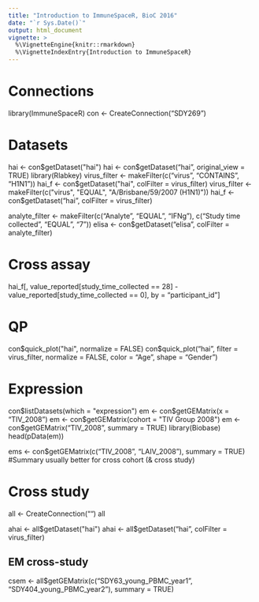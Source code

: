 ```yaml
---
title: "Introduction to ImmuneSpaceR, BioC 2016"
date: "`r Sys.Date()`"
output: html_document
vignette: >
  %\VignetteEngine{knitr::rmarkdown}
  %\VignetteIndexEntry{Introduction to ImmuneSpaceR}
---
```



# Connections
library(ImmuneSpaceR)
con <- CreateConnection("SDY269")

# Datasets
hai <- con$getDataset("hai")
hai <- con$getDataset("hai", original_view = TRUE)
library(Rlabkey)
virus_filter <- makeFilter(c("virus", "CONTAINS", "H1N1"))
hai_f <- con$getDataset("hai", colFilter = virus_filter)
virus_filter <- makeFilter(c("virus", "EQUAL", "A/Brisbane/59/2007 (H1N1)"))
hai_f <- con$getDataset("hai", colFilter = virus_filter)

analyte_filter <- makeFilter(c("Analyte", "EQUAL", "IFNg"), c("Study time collected", "EQUAL", "7"))
elisa <- con$getDataset("elisa", colFilter = analyte_filter)

# Cross assay
hai_f[, value_reported[study_time_collected == 28] - value_reported[study_time_collected == 0], by = "participant_id"]


# QP
con$quick_plot("hai", normalize = FALSE)
con$quick_plot("hai", filter = virus_filter, normalize = FALSE, color = "Age", shape = "Gender")

# Expression
con$listDatasets(which = "expression")
em <- con$getGEMatrix(x = "TIV_2008")
em <- con$getGEMatrix(cohort = "TIV Group 2008")
em <- con$getGEMatrix("TIV_2008", summary = TRUE)
library(Biobase)
head(pData(em))

ems <- con$getGEMatrix(c("TIV_2008", "LAIV_2008"), summary = TRUE) #Summary usually better for cross cohort (& cross study)


# Cross study
all <- CreateConnection("")
all

ahai <- all$getDataset("hai")
ahai <- all$getDataset("hai", colFilter = virus_filter)

## EM cross-study
csem <- all$getGEMatrix(c("SDY63_young_PBMC_year1", "SDY404_young_PBMC_year2"), summary = TRUE)



